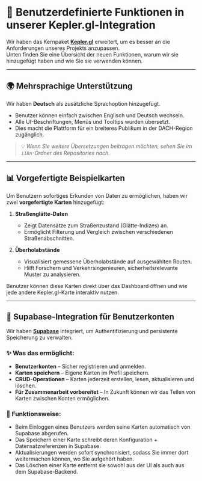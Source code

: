 # 🚀 Benutzerdefinierte Funktionen in unserer Kepler.gl-Integration

Wir haben das Kernpaket **[Kepler.gl](https://kepler.gl/)** erweitert, um es besser an die Anforderungen unseres Projekts anzupassen.  
Unten finden Sie eine Übersicht der neuen Funktionen, warum wir sie hinzugefügt haben und wie Sie sie verwenden können.

---

## 🌍 Mehrsprachige Unterstützung

Wir haben **Deutsch** als zusätzliche Sprachoption hinzugefügt.

- Benutzer können einfach zwischen Englisch und Deutsch wechseln.
- Alle UI-Beschriftungen, Menüs und Tooltips wurden übersetzt.
- Dies macht die Plattform für ein breiteres Publikum in der DACH-Region zugänglich.

> 💡 _Wenn Sie weitere Übersetzungen beitragen möchten, sehen Sie im `i18n`-Ordner des Repositories nach._

---

## 📊 Vorgefertigte Beispielkarten

Um Benutzern sofortiges Erkunden von Daten zu ermöglichen, haben wir zwei **vorgefertigte Karten** hinzugefügt:

1. **Straßenglätte-Daten**

   - Zeigt Datensätze zum Straßenzustand (Glätte-Indizes) an.
   - Ermöglicht Filterung und Vergleich zwischen verschiedenen Straßenabschnitten.

2. **Überholabstände**
   - Visualisiert gemessene Überholabstände auf ausgewählten Routen.
   - Hilft Forschern und Verkehrsingenieuren, sicherheitsrelevante Muster zu analysieren.

Benutzer können diese Karten direkt über das Dashboard öffnen und wie jede andere Kepler.gl-Karte interaktiv nutzen.

---

## 🔐 Supabase-Integration für Benutzerkonten

Wir haben **[Supabase](https://supabase.com/)** integriert, um Authentifizierung und persistente Speicherung zu verwalten.

### ✨ Was das ermöglicht:

- **Benutzerkonten** – Sicher registrieren und anmelden.
- **Karten speichern** – Eigene Karten im Profil speichern.
- **CRUD-Operationen** – Karten jederzeit erstellen, lesen, aktualisieren und löschen.
- **Für Zusammenarbeit vorbereitet** – In Zukunft können wir das Teilen von Karten zwischen Konten ermöglichen.

### 🔧 Funktionsweise:

- Beim Einloggen eines Benutzers werden seine Karten automatisch von Supabase abgerufen.
- Das Speichern einer Karte schreibt deren Konfiguration + Datensatzreferenzen in Supabase.
- Aktualisierungen werden sofort synchronisiert, sodass Sie immer dort weitermachen können, wo Sie aufgehört haben.
- Das Löschen einer Karte entfernt sie sowohl aus der UI als auch aus dem Supabase-Backend.

